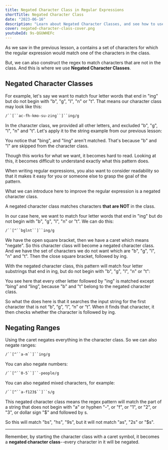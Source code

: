 ```yaml
---
title: Negated Character Class in Regular Expressions
shortTitle: Negated Character Class
date: "2023-06-16"
description: "Learn about Negated Character Classes, and see how to use them to write advanced regular expressions"
cover: negated-character-class-cover.png
youtubeId: 9s-QGUWHEFc
---
```


As we saw in the previous lesson, a <CourseLink course='regex' path='character-class' label='character class' /> contains a set of characters for which the regular expression would match one of the characters in the class.

But, we can also construct the regex to match characters that are not in the class. And this is where we use **Negated Character Classes**.

## Negated Character Classes

For example, let's say we want to match four letter words that end in "ing" but do not begin with "b", "g", "l", "n" or "t". That means our character class may look like this:

```txt
/``[``ac-fh-kmo-su-zing``]``ing/g
```

In the character class, we provided all other letters, and excluded "b", "g", "l", "n" and "t". Let's apply it to the string example from our previous lesson:

<Regex
    pattern="/[ac-fh-kmo-su-zing]ing/g"
    input="He is a king, he likes to sing. He rings the bell. He pings the phone. He uses bing. Oh what a thing. He doesn't know the word ling"
/>

You notice that "bing", and "ling" aren't matched. That's because "b" and "l" are skipped from the character class.

Though this works for what we want, it becomes hard to read. Looking at this, it becomes difficult to understand exactly what this pattern does. 

<Important>
When writing regular expressions, you also want to consider readability so that it makes it easy for you or someone else to grasp the goal of the pattern.
</Important>


What we can introduce here to improve the regular expression is a negated character class.

A negated character class matches characters **that are NOT** in the class.

In our case here, we want to match four letter words that end in "ing" but do not begin with "b", "g", "l", "n" or "t". We can do this:

```txt
/``[^``bglnt``]``ing/g
```


We have the open square bracket, then we have a caret which means "negate". So this character class will become a negated character class. And we have the set of characters we do not want which are "b", "g", "l", "n" and "t". Then the close square bracket, followed by ing.

With the negated character class, this pattern will match four letter substrings that end in ing, but do not begin with "b", "g", "l", "n" or "t":

<Regex
    pattern="/[^bglnt]ing/g"
    input="He is a king, he likes to sing. He rings the bell. He pings the phone. He uses bing. Oh what a thing. He doesn't know the word ling"
/>

You see here that every other letter followed by "ing" is matched except “bing” and “ling”, because "b" and "t" belong to the negated character class.

So what the <CourseLink course='regex' path="how-regular-expressions-work" label='regex engine'/> does here is that it searches the input string for the first character that is not “b”, “g”, “l”, “n” or “t”. When it finds that character, it then checks whether the character is followed by ing.

## Negating Ranges

Using the caret negates everything in the character class. So we can also negate ranges:

```txt
/``[^``a-m``]``ing/g
```

You can also negate numbers:

```txt
/``[^``0-5``]``-people/g
```

You can also negated mixed characters, for example:

```txt
/``[^``a-f123$``]``s/g
```

This negated character class means the regex pattern will match the part of a string that does not begin with "a" or hyphen "-", or "f", or "1", or "2", or "3", or dollar sign "$" and followed by s.

So this will match "bs", "hs", "9s", but it will not match "as", "2s" or "$s".

---

Remember, by starting the character class with a caret symbol, it becomes a **negated character class**--every character in it will be negated.
